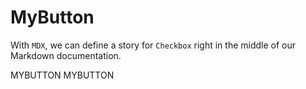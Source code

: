 
<Meta title="MDX/MyButton" component={MyButton} />

# MyButton

With `MDX`, we can define a story for `Checkbox` right in the middle of our Markdown documentation.

<Canvas>
  <Story name="all buttons">
      <MyButton variant="primary">MYBUTTON</MyButton>
      <MyButton variant="secondary">MYBUTTON</MyButton>
  </Story>
  <ArgsTable of={MyButton} />
</Canvas>




